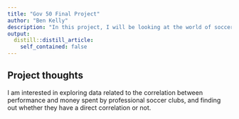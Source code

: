 ```yaml
---
title: "Gov 50 Final Project"
author: "Ben Kelly"
description: "In this project, I will be looking at the world of soccer, and seeing if there is a direct correlation between money spent by clubs and performance. Are the better teams the ones who spend the most money, or is there a way for a club to succeed in soccer without owners who invest billions of dollars into the team? I will do this by plotting these variables against each other and seeing whether there is a correlation, and then analyzing this by looking at other variables and evidence to see whether there is a causation between the two."
output:
  distill::distill_article:
    self_contained: false
---
```




## Project thoughts

I am interested in exploring data related to the correlation between performance and money spent by professional soccer clubs, and finding out whether they have a direct correlation or not.